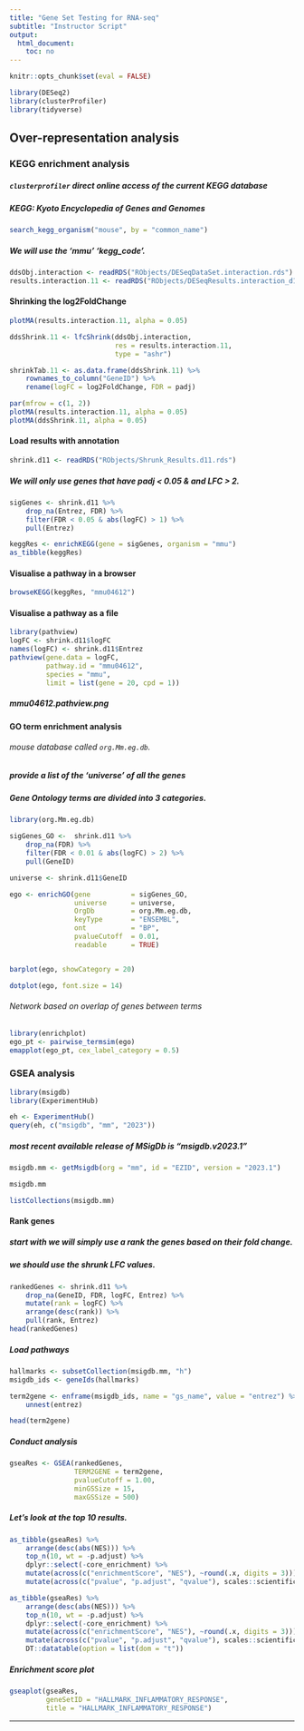 ```yaml
---
title: "Gene Set Testing for RNA-seq"
subtitle: "Instructor Script"
output:
  html_document:
    toc: no
---
```


```r
knitr::opts_chunk$set(eval = FALSE)
```

```r
library(DESeq2)
library(clusterProfiler)
library(tidyverse)
```


## Over-representation analysis 

### KEGG enrichment analysis

##### `clusterprofiler` direct online access of the current KEGG database 
##### KEGG: Kyoto Encyclopedia of Genes and Genomes

```r
search_kegg_organism("mouse", by = "common_name")
```

##### We will use the 'mmu' 'kegg_code'.

```r
ddsObj.interaction <- readRDS("RObjects/DESeqDataSet.interaction.rds")
results.interaction.11 <- readRDS("RObjects/DESeqResults.interaction_d11.rds")
```

#### Shrinking the log2FoldChange

```r
plotMA(results.interaction.11, alpha = 0.05)

ddsShrink.11 <- lfcShrink(ddsObj.interaction,
                          res = results.interaction.11,
                          type = "ashr")

shrinkTab.11 <- as.data.frame(ddsShrink.11) %>%
    rownames_to_column("GeneID") %>%
    rename(logFC = log2FoldChange, FDR = padj)

par(mfrow = c(1, 2))
plotMA(results.interaction.11, alpha = 0.05)
plotMA(ddsShrink.11, alpha = 0.05)
```

#### Load results with annotation

```r
shrink.d11 <- readRDS("RObjects/Shrunk_Results.d11.rds")
```

##### We will only use genes that have padj < 0.05 & and LFC > 2.

```r
sigGenes <- shrink.d11 %>%
    drop_na(Entrez, FDR) %>%
    filter(FDR < 0.05 & abs(logFC) > 1) %>%
    pull(Entrez)

keggRes <- enrichKEGG(gene = sigGenes, organism = "mmu")
as_tibble(keggRes)
```

#### Visualise a pathway in a browser

```r
browseKEGG(keggRes, "mmu04612")
```

#### Visualise a pathway as a file

```r
library(pathview)
logFC <- shrink.d11$logFC
names(logFC) <- shrink.d11$Entrez
pathview(gene.data = logFC,
         pathway.id = "mmu04612",
         species = "mmu",
         limit = list(gene = 20, cpd = 1))
```

##### *mmu04612.pathview.png*

#### GO term enrichment analysis

###### mouse database called `org.Mm.eg.db`. 

##### provide a list of the 'universe' of all the genes 

##### Gene Ontology terms are divided into 3 categories. 

```r
library(org.Mm.eg.db)

sigGenes_GO <-  shrink.d11 %>%
    drop_na(FDR) %>%
    filter(FDR < 0.01 & abs(logFC) > 2) %>%
    pull(GeneID)

universe <- shrink.d11$GeneID

ego <- enrichGO(gene          = sigGenes_GO,
                universe      = universe,
                OrgDb         = org.Mm.eg.db,
                keyType       = "ENSEMBL",
                ont           = "BP",
                pvalueCutoff  = 0.01,
                readable      = TRUE)


barplot(ego, showCategory = 20)

dotplot(ego, font.size = 14)
```

###### Network based on overlap of genes between terms

```r
library(enrichplot)
ego_pt <- pairwise_termsim(ego)
emapplot(ego_pt, cex_label_category = 0.5)
```

### GSEA analysis

```r
library(msigdb)
library(ExperimentHub)

eh <- ExperimentHub()
query(eh, c("msigdb", "mm", "2023"))
```

##### most recent available release of MSigDb is "msigdb.v2023.1"

```r
msigdb.mm <- getMsigdb(org = "mm", id = "EZID", version = "2023.1")

msigdb.mm

listCollections(msigdb.mm)
```

#### Rank genes

##### start with we will simply use a rank the genes based on their fold change.

##### we should use the shrunk LFC values.

```r
rankedGenes <- shrink.d11 %>%
    drop_na(GeneID, FDR, logFC, Entrez) %>%
    mutate(rank = logFC) %>%
    arrange(desc(rank)) %>%
    pull(rank, Entrez)
head(rankedGenes)
```

##### Load pathways

```r
hallmarks <- subsetCollection(msigdb.mm, "h")
msigdb_ids <- geneIds(hallmarks)

term2gene <- enframe(msigdb_ids, name = "gs_name", value = "entrez") %>%
    unnest(entrez)

head(term2gene)
```

##### Conduct analysis

```r
gseaRes <- GSEA(rankedGenes,
                TERM2GENE = term2gene,
                pvalueCutoff = 1.00,
                minGSSize = 15,
                maxGSSize = 500)
```

##### Let's look at the top 10 results.

```r
as_tibble(gseaRes) %>%
    arrange(desc(abs(NES))) %>%
    top_n(10, wt = -p.adjust) %>%
    dplyr::select(-core_enrichment) %>%
    mutate(across(c("enrichmentScore", "NES"), ~round(.x, digits = 3))) %>%
    mutate(across(c("pvalue", "p.adjust", "qvalue"), scales::scientific))
```

```r
as_tibble(gseaRes) %>%
    arrange(desc(abs(NES))) %>%
    top_n(10, wt = -p.adjust) %>%
    dplyr::select(-core_enrichment) %>%
    mutate(across(c("enrichmentScore", "NES"), ~round(.x, digits = 3))) %>%
    mutate(across(c("pvalue", "p.adjust", "qvalue"), scales::scientific)) %>%
    DT::datatable(option = list(dom = "t"))
```

##### Enrichment score plot

```r
gseaplot(gseaRes,
         geneSetID = "HALLMARK_INFLAMMATORY_RESPONSE",
         title = "HALLMARK_INFLAMMATORY_RESPONSE")
```

---------------------------------------------------------------


